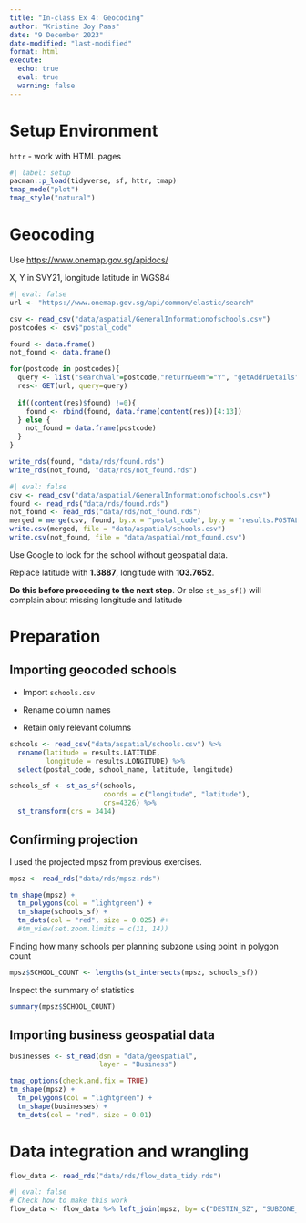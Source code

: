 ```yaml
---
title: "In-class Ex 4: Geocoding"
author: "Kristine Joy Paas"
date: "9 December 2023"
date-modified: "last-modified"
format: html
execute: 
  echo: true
  eval: true
  warning: false
---
```


# Setup Environment

`httr` - work with HTML pages

```r
#| label: setup
pacman::p_load(tidyverse, sf, httr, tmap)
tmap_mode("plot")
tmap_style("natural")
```

# Geocoding

Use <https://www.onemap.gov.sg/apidocs/>

X, Y in SVY21, longitude latitude in WGS84

```r
#| eval: false
url <- "https://www.onemap.gov.sg/api/common/elastic/search"

csv <- read_csv("data/aspatial/GeneralInformationofschools.csv")
postcodes <- csv$"postal_code"

found <- data.frame()
not_found <- data.frame()

for(postcode in postcodes){
  query <- list("searchVal"=postcode,"returnGeom"="Y", "getAddrDetails"="Y","pageNum"="1")
  res<- GET(url, query=query)
  
  if((content(res)$found) !=0){
    found <- rbind(found, data.frame(content(res))[4:13])
  } else {
    not_found = data.frame(postcode)
  }
}

write_rds(found, "data/rds/found.rds")
write_rds(not_found, "data/rds/not_found.rds")
```

```r
#| eval: false
csv <- read_csv("data/aspatial/GeneralInformationofschools.csv")
found <- read_rds("data/rds/found.rds")
not_found <- read_rds("data/rds/not_found.rds")
merged = merge(csv, found, by.x = "postal_code", by.y = "results.POSTAL", all = TRUE)
write.csv(merged, file = "data/aspatial/schools.csv")
write.csv(not_found, file = "data/aspatial/not_found.csv")
```

::: callout-important
Use Google to look for the school without geospatial data.

Replace latitude with **1.3887**, longitude with **103.7652**.

**Do this before proceeding to the next step**. Or else `st_as_sf()` will complain about missing longitude and latitude
:::

# Preparation

## Importing geocoded schools

::: {.callout-note appearance="simple"}
-   Import `schools.csv`

-   Rename column names

-   Retain only relevant columns
:::

```r
schools <- read_csv("data/aspatial/schools.csv") %>%
  rename(latitude = results.LATITUDE,
         longitude = results.LONGITUDE) %>%
  select(postal_code, school_name, latitude, longitude)
```

```r
schools_sf <- st_as_sf(schools,
                       coords = c("longitude", "latitude"),
                       crs=4326) %>%
  st_transform(crs = 3414)
```

## Confirming projection

::: callout-note
I used the projected mpsz from previous exercises.
:::

```r
mpsz <- read_rds("data/rds/mpsz.rds")
```

```r
tm_shape(mpsz) +
  tm_polygons(col = "lightgreen") +
  tm_shape(schools_sf) +
  tm_dots(col = "red", size = 0.025) #+
  #tm_view(set.zoom.limits = c(11, 14))
```

Finding how many schools per planning subzone using point in polygon count

```r
mpsz$SCHOOL_COUNT <- lengths(st_intersects(mpsz, schools_sf))
```

Inspect the summary of statistics

```r
summary(mpsz$SCHOOL_COUNT)
```

## Importing business geospatial data

```r
businesses <- st_read(dsn = "data/geospatial",
                      layer = "Business")
```

```r
tmap_options(check.and.fix = TRUE)
tm_shape(mpsz) +
  tm_polygons(col = "lightgreen") +
  tm_shape(businesses) +
  tm_dots(col = "red", size = 0.01)
```

# Data integration and wrangling

```r
flow_data <- read_rds("data/rds/flow_data_tidy.rds")
```

```r
#| eval: false
# Check how to make this work
flow_data <- flow_data %>% left_join(mpsz, by= c("DESTIN_SZ", "SUBZONE_C"))
```
